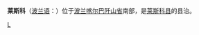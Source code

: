 {{Infobox Settlement
| name = 莱斯科<br/>Lesko
| image_skyline = Lesko synagoga.jpg
| imagesize = 250px
| image_caption = 
| image_flag = 
| image_shield = POL Lesko COA.svg
| pushpin_map = Poland
| pushpin_label_position = bottom
| subdivision_type = 国家
| subdivision_name = {{POL}}
| subdivision_type1 = [[波兰行政区划|省]]
| subdivision_name1 = [[喀尔巴阡山省|喀尔巴阡山省]]
| subdivision_type2 = [[波兰行政区划|县]]
| subdivision_name2 =  [[莱斯科县|莱斯科县]]
| elevation_m = 
| elevation_ft = 
| area_total_km2 = 15.09
| population_as_of = 2006年
| population_total = 5864
| population_density_km2 = auto
| timezone = [[CET|CET]]
| utc_offset = +1
| timezone_DST = [[CEST|CEST]]
| utc_offset_DST = +2
| latd = 49
| latm = 28
| lats = 28
| latNS = N
| longd = 22
| longm = 19
| longs = 44
| longEW = E
| website =  
}}
'''莱斯科'''（[[波兰语|波兰语]]：'''{{lang|pl|Lesko}}'''）位于[[波兰|波兰]][[喀尔巴阡山省|喀尔巴阡山省]]南部，是[[莱斯科县|莱斯科县]]的县治。

{{Poland-stub}}

[[Category:喀尔巴阡山省城市|L]]